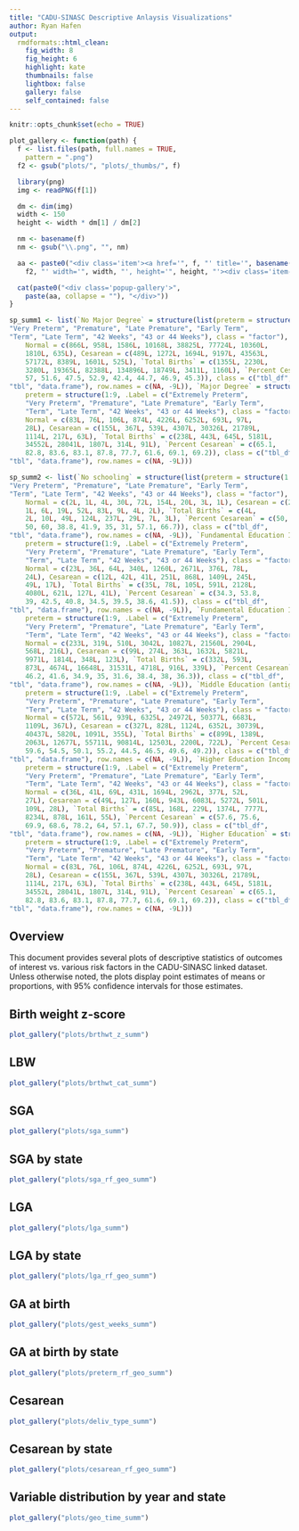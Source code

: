 ```yaml
---
title: "CADU-SINASC Descriptive Anlaysis Visualizations"
author: Ryan Hafen
output:
  rmdformats::html_clean:
    fig_width: 8
    fig_height: 6
    highlight: kate
    thumbnails: false
    lightbox: false
    gallery: false
    self_contained: false
---
```



<link rel="stylesheet" href="lib/magnific-popup.css">
<script src="lib/jquery.magnific-popup.js"></script>

<style>
  .popup-gallery {
    width: 800px
  }
  .item {
    position: relative;
    padding: 0px;
    display: inline-block;
  }
  .item img {
    margin: 0px;
    padding: 0px;
  }
  .item-label {
    position: absolute;
    top: 0;
    width: 150px;
    text-align: center;
    background: black;
    opacity: 0.6;
    color: white;
  }
  .mfp-title {
    color: darkgray !important;
    padding-left: 10px !important;
  }
  .mfp-counter {
    color: darkgray !important;
    padding-right: 10px !important;
  }
</style>

<script>
$(document).ready(function() {
	$('.popup-gallery').magnificPopup({
		delegate: 'a',
		type: 'image',
		tLoading: 'Loading plot #%curr%...',
		mainClass: 'mfp-img-mobile',
		gallery: {
			enabled: true,
			navigateByImgClick: true,
			preload: [0,1] // Will preload 0 - before current, and 1 after the current image
		},
		image: {
			tError: '<a href="%url%">The plot #%curr%</a> could not be loaded.',
			titleSrc: function(item) {
				return item.el.attr('title');
			}
		}
	});
});
</script>

```r
knitr::opts_chunk$set(echo = TRUE)

plot_gallery <- function(path) {
  f <- list.files(path, full.names = TRUE,
    pattern = ".png")
  f2 <- gsub("plots/", "plots/_thumbs/", f)

  library(png)
  img <- readPNG(f[1])

  dm <- dim(img)
  width <- 150
  height <- width * dm[1] / dm[2]

  nm <- basename(f)
  nm <- gsub("\\.png", "", nm)

  aa <- paste0("<div class='item'><a href='", f, "' title='", basename(path), "/", nm, ".png'><img src='",
    f2, "' width='", width, "', height='", height, "'><div class='item-label'>", nm, "</div></a></div>")

  cat(paste0("<div class='popup-gallery'>",
    paste(aa, collapse = ""), "</div>"))
}

sp_summ1 <- list(`No Major Degree` = structure(list(preterm = structure(1:9, .Label = c("Extremely Preterm", 
"Very Preterm", "Premature", "Late Premature", "Early Term", 
"Term", "Late Term", "42 Weeks", "43 or 44 Weeks"), class = "factor"), 
    Normal = c(866L, 958L, 1586L, 10168L, 38825L, 77724L, 10360L, 
    1810L, 635L), Cesarean = c(489L, 1272L, 1694L, 9197L, 43563L, 
    57172L, 8389L, 1601L, 525L), `Total Births` = c(1355L, 2230L, 
    3280L, 19365L, 82388L, 134896L, 18749L, 3411L, 1160L), `Percent Cesarean` = c(36.1, 
    57, 51.6, 47.5, 52.9, 42.4, 44.7, 46.9, 45.3)), class = c("tbl_df", 
"tbl", "data.frame"), row.names = c(NA, -9L)), `Major Degree` = structure(list(
    preterm = structure(1:9, .Label = c("Extremely Preterm", 
    "Very Preterm", "Premature", "Late Premature", "Early Term", 
    "Term", "Late Term", "42 Weeks", "43 or 44 Weeks"), class = "factor"), 
    Normal = c(83L, 76L, 106L, 874L, 4226L, 6252L, 693L, 97L, 
    28L), Cesarean = c(155L, 367L, 539L, 4307L, 30326L, 21789L, 
    1114L, 217L, 63L), `Total Births` = c(238L, 443L, 645L, 5181L, 
    34552L, 28041L, 1807L, 314L, 91L), `Percent Cesarean` = c(65.1, 
    82.8, 83.6, 83.1, 87.8, 77.7, 61.6, 69.1, 69.2)), class = c("tbl_df", 
"tbl", "data.frame"), row.names = c(NA, -9L)))

sp_summ2 <- list(`No schooling` = structure(list(preterm = structure(1:9, .Label = c("Extremely Preterm", 
"Very Preterm", "Premature", "Late Premature", "Early Term", 
"Term", "Late Term", "42 Weeks", "43 or 44 Weeks"), class = "factor"), 
    Normal = c(2L, 1L, 4L, 30L, 72L, 154L, 20L, 3L, 1L), Cesarean = c(2L, 
    1L, 6L, 19L, 52L, 83L, 9L, 4L, 2L), `Total Births` = c(4L, 
    2L, 10L, 49L, 124L, 237L, 29L, 7L, 3L), `Percent Cesarean` = c(50, 
    50, 60, 38.8, 41.9, 35, 31, 57.1, 66.7)), class = c("tbl_df", 
"tbl", "data.frame"), row.names = c(NA, -9L)), `Fundamental Education I (1ª a 4ª série)` = structure(list(
    preterm = structure(1:9, .Label = c("Extremely Preterm", 
    "Very Preterm", "Premature", "Late Premature", "Early Term", 
    "Term", "Late Term", "42 Weeks", "43 or 44 Weeks"), class = "factor"), 
    Normal = c(23L, 36L, 64L, 340L, 1260L, 2671L, 376L, 78L, 
    24L), Cesarean = c(12L, 42L, 41L, 251L, 868L, 1409L, 245L, 
    49L, 17L), `Total Births` = c(35L, 78L, 105L, 591L, 2128L, 
    4080L, 621L, 127L, 41L), `Percent Cesarean` = c(34.3, 53.8, 
    39, 42.5, 40.8, 34.5, 39.5, 38.6, 41.5)), class = c("tbl_df", 
"tbl", "data.frame"), row.names = c(NA, -9L)), `Fundamental Education II (5ª a 8ª série)` = structure(list(
    preterm = structure(1:9, .Label = c("Extremely Preterm", 
    "Very Preterm", "Premature", "Late Premature", "Early Term", 
    "Term", "Late Term", "42 Weeks", "43 or 44 Weeks"), class = "factor"), 
    Normal = c(233L, 319L, 510L, 3042L, 10827L, 21560L, 2904L, 
    568L, 216L), Cesarean = c(99L, 274L, 363L, 1632L, 5821L, 
    9971L, 1814L, 348L, 123L), `Total Births` = c(332L, 593L, 
    873L, 4674L, 16648L, 31531L, 4718L, 916L, 339L), `Percent Cesarean` = c(29.8, 
    46.2, 41.6, 34.9, 35, 31.6, 38.4, 38, 36.3)), class = c("tbl_df", 
"tbl", "data.frame"), row.names = c(NA, -9L)), `Middle Education (antigo 2º Grau)` = structure(list(
    preterm = structure(1:9, .Label = c("Extremely Preterm", 
    "Very Preterm", "Premature", "Late Premature", "Early Term", 
    "Term", "Late Term", "42 Weeks", "43 or 44 Weeks"), class = "factor"), 
    Normal = c(572L, 561L, 939L, 6325L, 24972L, 50377L, 6683L, 
    1109L, 367L), Cesarean = c(327L, 828L, 1124L, 6352L, 30739L, 
    40437L, 5820L, 1091L, 355L), `Total Births` = c(899L, 1389L, 
    2063L, 12677L, 55711L, 90814L, 12503L, 2200L, 722L), `Percent Cesarean` = c(36.4, 
    59.6, 54.5, 50.1, 55.2, 44.5, 46.5, 49.6, 49.2)), class = c("tbl_df", 
"tbl", "data.frame"), row.names = c(NA, -9L)), `Higher Education Incomplete` = structure(list(
    preterm = structure(1:9, .Label = c("Extremely Preterm", 
    "Very Preterm", "Premature", "Late Premature", "Early Term", 
    "Term", "Late Term", "42 Weeks", "43 or 44 Weeks"), class = "factor"), 
    Normal = c(36L, 41L, 69L, 431L, 1694L, 2962L, 377L, 52L, 
    27L), Cesarean = c(49L, 127L, 160L, 943L, 6083L, 5272L, 501L, 
    109L, 28L), `Total Births` = c(85L, 168L, 229L, 1374L, 7777L, 
    8234L, 878L, 161L, 55L), `Percent Cesarean` = c(57.6, 75.6, 
    69.9, 68.6, 78.2, 64, 57.1, 67.7, 50.9)), class = c("tbl_df", 
"tbl", "data.frame"), row.names = c(NA, -9L)), `Higher Education` = structure(list(
    preterm = structure(1:9, .Label = c("Extremely Preterm", 
    "Very Preterm", "Premature", "Late Premature", "Early Term", 
    "Term", "Late Term", "42 Weeks", "43 or 44 Weeks"), class = "factor"), 
    Normal = c(83L, 76L, 106L, 874L, 4226L, 6252L, 693L, 97L, 
    28L), Cesarean = c(155L, 367L, 539L, 4307L, 30326L, 21789L, 
    1114L, 217L, 63L), `Total Births` = c(238L, 443L, 645L, 5181L, 
    34552L, 28041L, 1807L, 314L, 91L), `Percent Cesarean` = c(65.1, 
    82.8, 83.6, 83.1, 87.8, 77.7, 61.6, 69.1, 69.2)), class = c("tbl_df", 
"tbl", "data.frame"), row.names = c(NA, -9L)))
```

## Overview

This document provides several plots of descriptive statistics of outcomes of interest vs. various risk factors in the CADU-SINASC linked dataset. Unless otherwise noted, the plots display point estimates of means or proportions, with 95% confidence intervals for those estimates.

## Birth weight z-score

```r
plot_gallery("plots/brthwt_z_summ")
```

## LBW

```r
plot_gallery("plots/brthwt_cat_summ")
```

## SGA

```r
plot_gallery("plots/sga_summ")
```

## SGA by state

```r
plot_gallery("plots/sga_rf_geo_summ")
```

## LGA

```r
plot_gallery("plots/lga_summ")
```

## LGA by state

```r
plot_gallery("plots/lga_rf_geo_summ")
```

## GA at birth

```r
plot_gallery("plots/gest_weeks_summ")
```

## GA at birth by state

```r
plot_gallery("plots/preterm_rf_geo_summ")
```

## Cesarean

```r
plot_gallery("plots/deliv_type_summ")
```

## Cesarean by state

```r
plot_gallery("plots/cesarean_rf_geo_summ")
```

## Variable distribution by year and state

```r
plot_gallery("plots/geo_time_summ")
```
